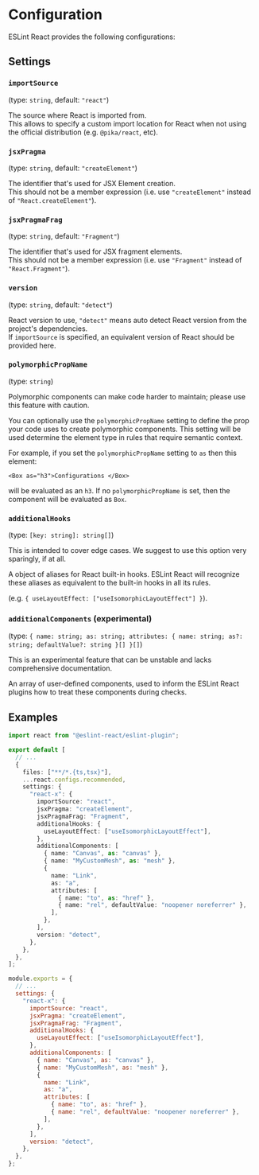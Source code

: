 
# Configuration

ESLint React provides the following configurations:

## Settings

### `importSource`

(type: `string`, default: `"react"`)

The source where React is imported from.\
This allows to specify a custom import location for React when not using the official distribution (e.g. `@pika/react`, etc).

### `jsxPragma`

(type: `string`, default: `"createElement"`)

The identifier that's used for JSX Element creation.\
This should not be a member expression (i.e. use `"createElement"` instead of `"React.createElement"`).

### `jsxPragmaFrag`

(type: `string`, default: `"Fragment"`)

The identifier that's used for JSX fragment elements.\
This should not be a member expression (i.e. use `"Fragment"` instead of `"React.Fragment"`).

### `version`

(type: `string`, default: `"detect"`)

React version to use, `"detect"` means auto detect React version from the project's dependencies.\
If `importSource` is specified, an equivalent version of React should be provided here.

### `polymorphicPropName`

(type: `string`)

<Warning>Polymorphic components can make code harder to maintain; please use this feature with caution.</Warning>

You can optionally use the `polymorphicPropName` setting to define the prop your code uses to create polymorphic components. This setting will be used determine the element type in rules that require semantic context.

For example, if you set the `polymorphicPropName` setting to `as` then this element:

`<Box as="h3">Configurations </Box>`

will be evaluated as an `h3`. If no `polymorphicPropName` is set, then the component will be evaluated as `Box`.

### `additionalHooks`

(type: `[key: string]: string[]`)

<Warning>This is intended to cover edge cases. We suggest to use this option very sparingly, if at all.</Warning>

A object of aliases for React built-in hooks. ESLint React will recognize these aliases as equivalent to the built-in hooks in all its rules.

(e.g. `{ useLayoutEffect: ["useIsomorphicLayoutEffect"] }`).

### `additionalComponents` (experimental)

(type: `{ name: string; as: string; attributes: { name: string; as?: string; defaultValue?: string }[] }[]`)

<Warning>This is an experimental feature that can be unstable and lacks comprehensive documentation.</Warning>

An array of user-defined components, used to inform the ESLint React plugins how to treat these components during checks.

## Examples

<ESLintConfig>

<Config>

```ts twoslash filename="eslint.config.js"
import react from "@eslint-react/eslint-plugin";

export default [
  // ...
  {
    files: ["**/*.{ts,tsx}"],
    ...react.configs.recommended,
    settings: {
      "react-x": {
        importSource: "react",
        jsxPragma: "createElement",
        jsxPragmaFrag: "Fragment",
        additionalHooks: {
          useLayoutEffect: ["useIsomorphicLayoutEffect"],
        },
        additionalComponents: [
          { name: "Canvas", as: "canvas" },
          { name: "MyCustomMesh", as: "mesh" },
          {
            name: "Link",
            as: "a",
            attributes: [
              { name: "to", as: "href" },
              { name: "rel", defaultValue: "noopener noreferrer" },
            ],
          },
        ],
        version: "detect",
      },
    },
  },
];
```

</Config>

<Config>

```js filename=".eslintrc.js"
module.exports = {
  // ...
  settings: {
    "react-x": {
      importSource: "react",
      jsxPragma: "createElement",
      jsxPragmaFrag: "Fragment",
      additionalHooks: {
        useLayoutEffect: ["useIsomorphicLayoutEffect"],
      },
      additionalComponents: [
        { name: "Canvas", as: "canvas" },
        { name: "MyCustomMesh", as: "mesh" },
        {
          name: "Link",
          as: "a",
          attributes: [
            { name: "to", as: "href" },
            { name: "rel", defaultValue: "noopener noreferrer" },
          ],
        },
      ],
      version: "detect",
    },
  },
};
```

</Config>

</ESLintConfig>
